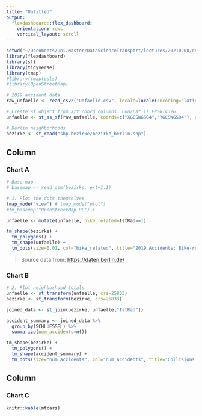 ```yaml
---
title: "Untitled"
output: 
  flexdashboard::flex_dashboard:
    orientation: rows
    vertical_layout: scroll
---
```


```r
setwd("~/Documents/Uni/Master/DataScienceTransport/lectures/20210208/ds-week-12")
library(flexdashboard)
library(sf)
library(tidyverse)
library(tmap)
#library(tmaptools)
#library(OpenStreetMap)

# 2019 accident data
raw_unfaelle <- read_csv2("Unfaelle.csv", locale=locale(encoding="latin1"))

# Create sf object from X/Y coord columns. Lon/Lat is EPSG:4326
unfaelle <- st_as_sf(raw_unfaelle, coords=c("XGCSWGS84","YGCSWGS84"), crs=4326)

# Berlin neighborhoods
bezirke <- st_read("shp-bezirke/bezirke_berlin.shp")
```

Column {data-width=500}
-----------------------------------------------------------------------

### Chart A

```r
# Base map
# basemap <- read_osm(bezirke, ext=1.1)

# 1. Plot the dots themselves
tmap_mode("view") # tmap_mode("plot")
#tm_basemap("OpenStreetMap.DE") +

unfaelle <- mutate(unfaelle, bike_related=IstRad==1)

tm_shape(bezirke) +
  tm_polygons() +
  tm_shape(unfaelle) +
  tm_dots(size=0.01, col="bike_related", title="2019 Accidents: Bike-related?")

```

> Source data from: <https://daten.berlin.de/>

### Chart B

```r
# 2. Plot neighborhood totals
unfaelle <- st_transform(unfaelle, crs=25833)
bezirke <- st_transform(bezirke, crs=25833)

joined_data <- st_join(bezirke, unfaelle["IstRad"])

accident_summary <- joined_data %>%
  group_by(SCHLUESSEL) %>%
  summarize(num_accidents=n())

tm_shape(bezirke) +
  tm_polygons() +
  tm_shape(accident_summary) +
  tm_dots(size="num_accidents", col="num_accidents", title="Collisions by Neighborhood, 2019")
```


Column {data-width=500}
-----------------------------------------------------------------------

### Chart C

```r
knitr::kable(mtcars)
```

